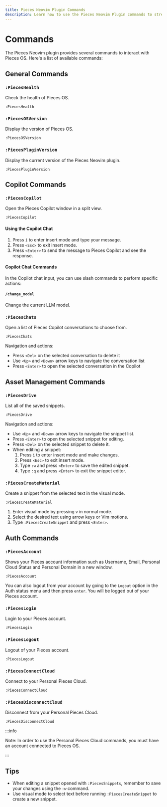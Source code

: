 ```yaml
---
title: Pieces Neovim Plugin Commands
description: Learn how to use the Pieces Neovim Plugin commands to streamline your workflow and boost productivity.
---
```


# Commands

The Pieces Neovim plugin provides several commands to interact with Pieces OS. Here's a list of available commands:

## General Commands

### `:PiecesHealth`

Check the health of Pieces OS.

```vim
:PiecesHealth
```

### `:PiecesOSVersion`

Display the version of Pieces OS.

```vim
:PiecesOSVersion
```
### `:PiecesPluginVersion`

Display the current version of the Pieces Neovim plugin.

```vim
:PiecesPluginVersion
```

## Copilot Commands 

### `:PiecesCopilot`

Open the Pieces Copilot window in a split view. 

```vim
:PiecesCopilot
```

#### Using the Copilot Chat

1. Press `i` to enter insert mode and type your message.
2. Press `<Esc>` to exit insert mode.
3. Press `<Enter>` to send the message to Pieces Copilot and see the response.

#### Copilot Chat Commands

In the Copilot chat input, you can use slash commands to perform specific actions:

####  `/change_model`

Change the current LLM model.

### `:PiecesChats`

Open a list of Pieces Copilot conversations to choose from.

```vim
:PiecesChats
```
Navigation and actions:
- Press `<Del>` on the selected conversation to delete it
- Use `<Up>` and `<Down>` arrow keys to navigate the conversation list
- Press `<Enter>` to open the selected conversation in the Copilot

## Asset Management Commands

### `:PiecesDrive`

List all of the saved snippets.

```vim
:PiecesDrive
```
Navigation and actions:
- Use `<Up>` and `<Down>` arrow keys to navigate the snippet list.
- Press `<Enter>` to open the selected snippet for editing.
- Press `<Del>` on the selected snippet to delete it.
- When editing a snippet:
  1. Press `i` to enter insert mode and make changes.
  2. Press `<Esc>` to exit insert mode.
  3. Type `:w` and press `<Enter>` to save the edited snippet.
  4. Type `:q` and press `<Enter>` to exit the snippet editor.


### `:PiecesCreateMaterial`

Create a snippet from the selected text in the visual mode.

```vim
:PiecesCreateMaterial
```

1. Enter visual mode by pressing `v` in normal mode.
2. Select the desired text using arrow keys or Vim motions.
3. Type `:PiecesCreateSnippet` and press `<Enter>`.

## Auth Commands

### `:PiecesAccount`

Shows your Pieces account information such as Username, Email, Personal Cloud Status and Personal Domain in a new window.  

```vim
:PiecesAccount
```
You can also logout from your account by going to the `Logout` option in the Auth status menu and then press `enter`. You will be logged out of your Pieces account.

### `:PiecesLogin`

Login to your Pieces account.

```vim
:PiecesLogin
```

### `:PiecesLogout`

Logout of your Pieces account.

```vim
:PiecesLogout
```

### `:PiecesConnectCloud`

Connect to your Personal Pieces Cloud. 

```vim
:PiecesConnectCloud
```

### `:PiecesDisconnectCloud`

Disconnect from your Personal Pieces Cloud.

```vim
:PiecesDisconnectCloud
```

:::info

 Note: In order to use the Personal Pieces Cloud commands, you must have an account connected to Pieces OS.

:::
## Tips

- When editing a snippet opened with `:PiecesSnippets`, remember to save your changes using the `:w` command.
- Use visual mode to select text before running `:PiecesCreateSnippet` to create a new snippet.



